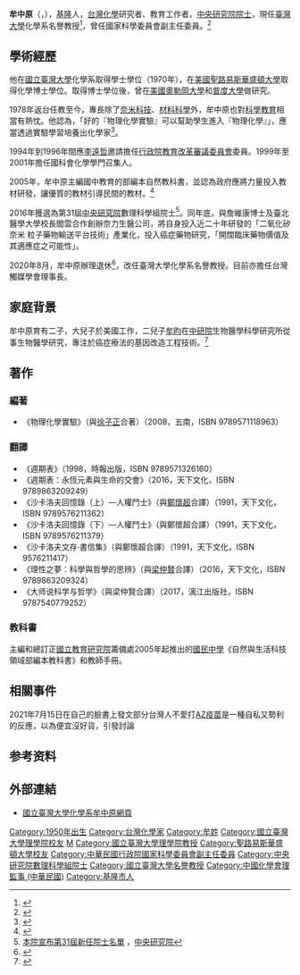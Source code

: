 {{Infobox person
| name = 牟中原<br><small>Chung-Yuan Mou
| birth_date = {{birth date and age|1950|3|15}}
| birth_place = {{TWN}}[[基隆市|基隆市]]
| residence = {{TWN}}[[臺北市|臺北市]]
| education = *美國華盛頓大學物理化學博士(1971~1975)
*[[國立台灣大學|國立台灣大學]]化學系(1966~1970)
| research = *[[科學教育|科學教育]]
*[[統計力學|統計力學]]：液體水
*奈米孔徑分子篩及其應用
*非均相觸媒
*[[奈米科技|奈米]]生物醫學
| honours = *中央研究院院士(2016)
*世界科學院 (TWAS) 化學獎(2013)
*財團法人張昭鼎紀念基金會張昭鼎紀念講座(2011)
*財團法人徐有庠基金會有庠科技講座(2008)
*臺灣大學講座教授(2007~2012)
*Gazzelli prize (National Academy of Science, USA)(2007)
*[[中華民國教育部|教育部]][[國家講座|國家講座]](2000-2003)
*IUPAC Fellow, International (2001-)
*[[中國化學會|中國化學會]]學術獎章(2002)
*[[中國科學院大連化學物理研究所|中國科學院大連化學物理研究所]]客座教授(2001-)
*傑出人才基金會講座 (1997-2000)
*侯金堆傑出榮譽獎(2000)
*國科會特約研究員(1999-)
*國科會研究獎勵優等獎(1988,1989,1990,1991,1992,1993)
*國科會傑出研究獎(1986,1995,1997)
| past = *亞洲太平洋催化學會聯盟主席
*台灣觸媒學會理事長
*天下文化出版顧問
*遠哲科學教育基金會董事
*[[國科會|國科會]]副主委(2012~2014)
*國立臺灣大學化學系系主任(2004/09~2007/06)
*國立臺灣大學凝態科學研究中心教授(2000/12~2005/06)
*[[國科會|國科會]]化學研究推動中心主任(1993/08~1986/07)
*[[比利時|比利時]]比京大物理化學系訪問學者(1984/09~1985/07)
*國立臺灣大學化學系教授(1982/08~迄今)
*國立臺灣大學化學系副教授(1978/08~1982/07)
*美國[[普渡大學|普渡大學]]物理化學研究員(1977/09~1982/07)
*美國[[奧勒岡大學|奧勒岡大學]]化學系研究員(1975/09~1977/08)
}}

'''牟中原'''（{{lang-en|Chung-Yuan Mou}}，{{bd|1950年|3月15日|||catIdx=Mou牟}}），[[基隆市|基隆]]人，[[台灣|台灣]][[化學|化學]]研究者、教育工作者，[[中央研究院院士|中央研究院院士]]，現任[[國立臺灣大學|臺灣大學]]化學系名譽教授<ref>{{Cite web|title=師資列表-牟中原|url=https://webpageprodvm.ntu.edu.tw/chem/news_content.aspx?n=69151&s=75281|access-date=2021-07-17|date=2021-02-19|last=|work=國立臺灣大學化學系|archive-date=2021-07-19|archive-url=https://web.archive.org/web/20210719152709/https://webpageprodvm.ntu.edu.tw/chem/news_content.aspx?n=69151&s=75281|dead-url=no}}</ref>，曾任國家科學委員會副主任委員。<ref>{{Cite web|title=賀! 本司前任學門召集人、諮議委員榮獲「中央研究院院士」!-自然科學及永續研究發展司-科技部|url=https://www.most.gov.tw/nat/ch/detail?article_uid=cdf142ab-a4f1-4332-baf5-57c164d1b49d&menu_id=fc99a858-0695-11e5-9a55-b8ac6f2d65c0&content_type=P&view_mode=gridView|access-date=2021-07-17|work=www.most.gov.tw|language=zh-Hant|archive-date=2021-07-17|archive-url=https://web.archive.org/web/20210717201736/https://www.most.gov.tw/nat/ch/detail?article_uid=cdf142ab-a4f1-4332-baf5-57c164d1b49d&menu_id=fc99a858-0695-11e5-9a55-b8ac6f2d65c0&content_type=P&view_mode=gridView|dead-url=no}}</ref>

== 學術經歷 ==
他在[[國立臺灣大學|國立臺灣大學]]化學系取得學士學位（1970年），在[[美國|美國]][[聖路易斯華盛頓大學|聖路易斯華盛頓大學]]取得化學博士學位。取得博士學位後，曾在[[美國|美國]][[奧勒岡大學|奧勒岡大學]]和[[普度大學|普度大學]]做研究。

1978年返台任教至今，專長除了[[奈米科技|奈米科技]]、[[材料科学|材料科學]]外，牟中原也對[[科學教育|科學教育]]相當有熱忱。他認為，「好的『物理化學實驗』可以幫助學生進入『物理化學』」，應當透過實驗學習培養出化學家<ref>{{Cite web|title=牟中原|url=http://science.nchc.org.tw/science/science2007/master/08mas.htm|access-date=2021-07-17|work=science.nchc.org.tw|archive-date=2021-07-17|archive-url=https://web.archive.org/web/20210717201717/http://science.nchc.org.tw/science/science2007/master/08mas.htm|dead-url=no}}</ref>。

1994年到1996年間應[[李遠哲|李遠哲]]邀請擔任[[行政院教育改革審議委員會|行政院教育改革審議委員會]]委員。1999年至2001年擔任國科會化學學門召集人。

2005年，牟中原主編國中教育的部編本自然教科書，並認為政府應將力量投入教材研發，讓優質的教材引導民間的教材。<ref>{{Cite web|title=「一綱多本」困境要靠政府解套|url=https://www.gvm.com.tw/article/10979|access-date=2021-07-17|author=牟中原|date=2006-05-18|last=|work=遠見雜誌|archive-date=2021-07-19|archive-url=https://web.archive.org/web/20210719153029/https://www.gvm.com.tw/article/10979|dead-url=no}}</ref>

2016年獲選為第31屆[[中央研究院|中央研究院]]數理科學組院士<ref>[https://www.sinica.edu.tw/manage/gatenews/showsingle.php?_op=?rid:8328 本院宣布第31屆新任院士名單] {{Wayback|url=https://www.sinica.edu.tw/manage/gatenews/showsingle.php?_op=%3Frid%3A8328 |date=20190708031155 }}，[[中央研究院|中央研究院]]</ref>。同年底，與詹維康博士及臺北醫學大學校長閻雲合作創辦奈力生醫公司，將自身投入近二十年研發的「二氧化矽奈米 粒子藥物輸送平台技術」產業化，投入癌症藥物研究，「開闊臨床藥物價值及其適應症之可能性」。

2020年8月，牟中原辦理退休<ref>{{Cite web|title=台大化學系系友通訊17期|url=https://events.ch.ntu.edu.tw/alumni/wp-content/uploads/sites/3/2021/03/%E7%B3%BB%E5%8F%8B%E9%80%9A%E8%A8%8A17%E6%9C%9F.pdf|access-date=2021-07-18|format=pdf|archive-date=2021-07-17|archive-url=https://web.archive.org/web/20210717201723/https://events.ch.ntu.edu.tw/alumni/wp-content/uploads/sites/3/2021/03/%E7%B3%BB%E5%8F%8B%E9%80%9A%E8%A8%8A17%E6%9C%9F.pdf|dead-url=no}}</ref>，改任臺灣大學化學系名譽教授。目前亦擔任台灣觸媒學會理事長。

== 家庭背景 ==
牟中原育有二子，大兒子於美國工作，二兒子[[牟昀|牟昀]]在[[中央研究院|中研院]]生物醫學科學研究所從事生物醫學研究，專注於癌症療法的基因改造工程技術。<ref>{{Cite web|title=Dr.Mou,Yun牟昀博士 HOME 首頁|url=https://www.ibms.sinica.edu.tw/yun-mou/|access-date=2021-07-17|work=www.ibms.sinica.edu.tw|archive-date=2021-07-17|archive-url=https://web.archive.org/web/20210717201718/https://www.ibms.sinica.edu.tw/yun-mou/|dead-url=no}}</ref>

== 著作 ==

=== 編著 ===

* 《物理化學實驗》（與[[徐子正|徐子正]]合著）（2008，五南，ISBN 9789571118963）

=== 翻譯 ===

* 《週期表》（1998，時報出版，ISBN 9789571326160）
* 《週期表：永恆元素與生命的交會》（2016，天下文化，ISBN 9789863209249）
* 《沙卡洛夫回憶錄（上）—人權鬥士》（與[[鄭懷超|鄭懷超]]合譯）（1991，天下文化，ISBN 9789576211362）
* 《沙卡洛夫回憶錄（下）—人權鬥士》（與鄭懷超合譯）（1991，天下文化，ISBN 9789576211379）
* 《沙卡洛夫文存·書信集》（與鄭懷超合譯）（1991，天下文化，ISBN 9576211417）
* 《理性之夢：科學與哲學的思辨》（與[[梁仲賢|梁仲賢]]合譯）（2016，天下文化，ISBN 9789863209324）
* 《大师说科学与哲学》（與梁仲賢合譯）（2017，漓江出版社，ISBN 9787540779252）

=== 教科書 ===
主編和總訂正[[國立教育研究院|國立教育研究院]]籌備處2005年起推出的[[國民中學|國民中學]]《自然與生活科技領域部編本教科書》和教師手冊。

== 相關事件 ==
2021年7月15日在自己的臉書上發文部分台灣人不愛打[[AZ疫苗|AZ疫苗]]是一種自私又勢利的反應，以為便宜沒好貨，引發討論

== 参考资料 ==
{{Reflist}}

== 外部連結 ==
*[http://www.ch.ntu.edu.tw/faculty.db/big5/faculty_personal_01.php?id=38 國立臺灣大學化學系牟中原網頁] {{Wayback|url=http://www.ch.ntu.edu.tw/faculty.db/big5/faculty_personal_01.php?id=38 |date=20090322102330 }}

{{中央研究院第三十一届院士}}

{{authority control}}


{{DEFAULTSORT:Mou牟中原}}
[[Category:1950年出生|Category:1950年出生]]
[[Category:台灣化學家|Category:台灣化學家]]
[[Category:牟姓|Category:牟姓]]
[[Category:國立臺灣大學理學院校友|Category:國立臺灣大學理學院校友]]
[[Category:教育部國家講座|M]]
[[Category:國立臺灣大學理學院教授|Category:國立臺灣大學理學院教授]]
[[Category:聖路易斯華盛頓大學校友|Category:聖路易斯華盛頓大學校友]]
[[Category:中華民國行政院國家科學委員會副主任委員|Category:中華民國行政院國家科學委員會副主任委員]]
[[Category:中央研究院數理科學組院士|Category:中央研究院數理科學組院士]]
[[Category:國立臺灣大學名譽教授|Category:國立臺灣大學名譽教授]]
[[Category:中國化學會理監事_(中華民國)|Category:中國化學會理監事 (中華民國)]]
[[Category:基隆市人|Category:基隆市人]]
